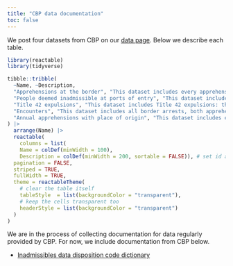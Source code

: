 ```yaml
---
title: "CBP data documentation"
toc: false
---
```


We post four datasets from CBP on our [data page](https://borderdata.org/data/). Below we describe each table.

```r
library(reactable)
library(tidyverse)

tibble::tribble(
  ~Name, ~Description,
  "Apprehensions at the border", "This dataset includes every apprehension at the border. Before 2020, all border arrests were apprehensions, and these files therefore include all arrests for those years. With the onset of the Title 42 pandemic expulsions program, some border arrests led to expulsions, which CBP does not categorize as apprehensions.",
  "People deemed inadmissible at ports of entry", "This dataset includes records of each person CBP found inadmissible at a port of entry. These are mostly asylum seekers.",
  "Title 42 expulsions", "This dataset includes Title 42 expulsions: the border arrests that CBP does not categorize as apprehensions.",
  "Encounters", "This dataset includes all border arrests, both apprehensions and Title 42 expulsions. Notice, however, that it exists currently only for a relatively short period.",
  "Annual apprehensions with place of origin", "This dataset includes each person’s city and state of origin, but it lacks precise dates for each apprehension (it shows only the fiscal year), limiting its use. The file names suggest that these files only contain family apprehensions, but they actually contain all apprehensions."
) |> 
  arrange(Name) |> 
  reactable(
    columns = list(
    Name = colDef(minWidth = 100),
    Description = colDef(minWidth = 200, sortable = FALSE)), # set id anchor for linking
  pagination = FALSE,
  striped = TRUE,
  fullWidth = TRUE,
  theme = reactableTheme(
    # clear the table itself
    tableStyle  = list(backgroundColor = "transparent"),
    # keep the cells transparent too
    headerStyle = list(backgroundColor = "transparent")
  )
)
```

We are in the process of collecting documentation for data regularly provided by CBP. For now, we include documentation from CBP below.

- [Inadmissibles data disposition code dictionary](https://ucla.box.com/shared/static/lhnuflx0nreiqapxvoi7zl0yan1u03g2.pdf)